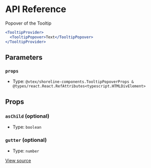 # API Reference

Popover of the Tooltip

```jsx
<TooltipProvider>
  <TooltipPopover>Text</TooltipPopover>
</TooltipProvider>
```

## Parameters

### `props`

- Type: `@vtex/shoreline-components.TooltipPopoverProps & @types/react.React.RefAttributes<typescript.HTMLDivElement>`

## Props

### `asChild` (optional)

- Type: `boolean`

### `gutter` (optional)

- Type: `number`

[View source](https://github.com/vtex/shoreline/blob/b26cc4f8a/packages/components/src/tooltip/tooltip-popover.tsx#L14)
